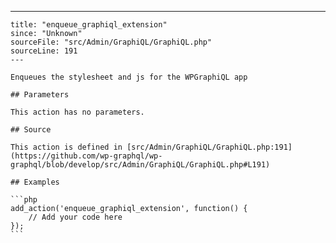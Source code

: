 ---
    title: "enqueue_graphiql_extension"
    since: "Unknown"
    sourceFile: "src/Admin/GraphiQL/GraphiQL.php"
    sourceLine: 191
    ---
    
    Enqueues the stylesheet and js for the WPGraphiQL app
    
    ## Parameters
    
    This action has no parameters.
    
    ## Source

    This action is defined in [src/Admin/GraphiQL/GraphiQL.php:191](https://github.com/wp-graphql/wp-graphql/blob/develop/src/Admin/GraphiQL/GraphiQL.php#L191)

    ## Examples

    ```php
    add_action('enqueue_graphiql_extension', function() {
        // Add your code here
    });
    ```
    